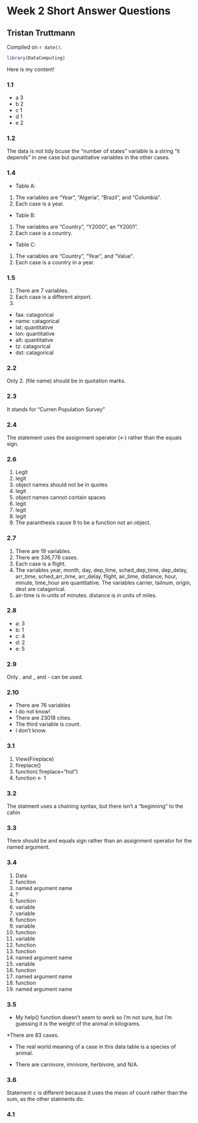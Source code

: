 # Week 2 Short Answer Questions

## Tristan Truttmann

<!-- leave this material as is -->
Compiled on `r date()`.

```r
library(DataComputing)
```
<!-- put your content after this line -->

Here is my content!

### 1.1

* a 3
* b 2
* c 1
* d 1
* e 2

### 1.2 

The data is not tidy bcuse the "number of states" variable is a string "it depends" in one case but qunatitative variables in the other cases. 

### 1.4 

* Table A: 
(1) The variables are "Year", "Algeria", "Brazil", and "Columbia". 
(2) Each case is a year. 

* Table B: 
(1) The variables are "Country", "Y2000", an "Y2001".  
(2) Each case is a country.

* Table C: 
(1) The variables are "Country", "Year", and "Value". 
(2) Each case is a country in a year. 

### 1.5

(1) There are 7 variables. 
(2) Each case is a different airport.
(3) 
* faa: catagorical
* name: catagorical
* lat: quantitative
* lon: quantitative
* alt: quantitative
* tz: catagorical
* dst: catagorical

### 2.2

Only 2. (file name) should be in quotation marks. 

### 2.3 

It stands for "Curren Population Survey"

### 2.4 

The statement uses the assignment operator (<-) rather than the equals sign. 

### 2.6

(1) Legit
(2) legit
(3) object names should not be in quotes
(4) legit
(5) object names cannot contain spaces
(6) legit
(7) legit
(8) legit
(9) The paranthesis cause 9 to be a function not an object.  

### 2.7

(1) There are 19 variables. 
(2) There are 336,776 cases. 
(3) Each case is a flight. 
(4) The variables year, month, day, dep_time, sched_dep_time, dep_delay, arr_time, sched_arr_time, arr_delay, flight, air_time, distance, hour, minute, time_hour are quantitative.  The variables carrier, tailnum, origin, dest are catagorical. 
(5) air-time is in units of minutes.  distance is in units of miles. 

### 2.8

* a: 3
* b: 1
* c: 4
* d: 2
* e: 5

### 2.9 

Only . and _ and - can be used. 

### 2.10

* There are 76 variables
* I do not know! 
* There are 23018 cities. 
* The third variable is count. 
* I don't know.

### 3.1

(1) View(Fireplace)
(2) fireplace()
(3) function( fireplace="hot")
(4) function <- 1 

### 3.2 

The statment uses a chaining syntax, but there isn't a "beginning" to the cahin

### 3.3 

There should be and equals sign rather than an assignment operator for the named argument. 

### 3.4 

(1) Data 
(2) funciton 
(3) named argument name
(4) ? 
(5) function
(6) variable
(7) variable
(8) function
(9) variable
(10) function 
(11) variable
(12) function
(13) function
(14) named argument name
(15) variable
(16) function
(17) named argument name
(18) function 
(19) named argument name

### 3.5

* My help() function doesn't seem to work so I'm not sure, but I'm guessing it is the weight of the animal in kilograms.

*There are 83 cases. 

* The real world meaning of a case in this data table is a species of animal.  

* There are carnivore, imnivore, herbivore, and N/A. 

### 3.6

Statement c is different because it uses the mean of count rather than the sum, as the other statments do.  

### 4.1